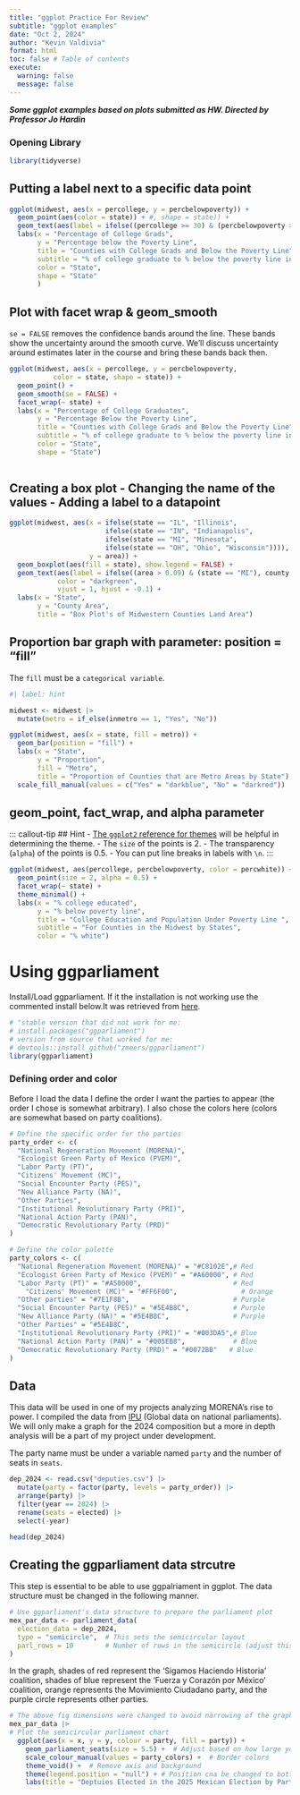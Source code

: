 ```yaml
---
title: "ggplot Practice For Review"
subtitle: "ggplot examples"
date: "Oct 2, 2024"
author: "Kevin Valdivia"
format: html
toc: false # Table of contents
execute: 
  warning: false
  message: false
---
```


***Some ggplot examples based on plots submitted as HW. Directed by Professor Jo Hardin***

### Opening Library

```r
library(tidyverse)
```

## Putting a label next to a specific data point

```r
ggplot(midwest, aes(x = percollege, y = percbelowpoverty)) +
  geom_point(aes(color = state)) + #, shape = state)) +
  geom_text(aes(label = ifelse((percollege >= 30) & (percbelowpoverty >= 20), county, "")), vjust = -1, hjust = 0.5, color = "red") +
  labs(x = "Percentage of College Grads", 
       y = "Percentage below the Poverty Line",        
       title = "Counties with College Grads and Below the Poverty Line",
       subtitle = "% of college graduate to % below the poverty line in midwestern counties",
       color = "State",
       shape = "State"
       )
```

## Plot with facet wrap & geom_smooth

::: callout-note
`se = FALSE` removes the confidence bands around the line. These bands show the uncertainty around the smooth curve. We'll discuss uncertainty around estimates later in the course and bring these bands back then.
:::

```r
ggplot(midwest, aes(x = percollege, y = percbelowpoverty, 
           color = state, shape = state)) +
  geom_point() +
  geom_smooth(se = FALSE) +
  facet_wrap(~ state) +
  labs(x = "Percentage of College Graduates",
       y = "Percentage Below the Poverty Line",
       title = "Counties with College Grads and Below the Poverty Line",
       subtitle = "% of college graduate to % below the poverty line in midwestern counties",
       color = "State",
       shape = "State")
  
```

## Creating a box plot - Changing the name of the values - Adding a label to a datapoint

```r
ggplot(midwest, aes(x = ifelse(state == "IL", "Illinois", 
                        ifelse(state == "IN", "Indianapolis", 
                        ifelse(state == "MI", "Minesota", 
                        ifelse(state == "OH", "Ohio", "Wisconsin")))), 
                    y = area)) +
  geom_boxplot(aes(fill = state), show.legend = FALSE) + 
  geom_text(aes(label = ifelse((area > 0.09) & (state == "MI"), county, "")), 
            color = "darkgreen",
            vjust = 1, hjust = -0.1) +
  labs(x = "State",
       y = "County Area",
       title = "Box Plot's of Midwestern Counties Land Area")
```

## Proportion bar graph with parameter: position = "fill"

::: callout-note
The `fill` must be a `categorical variable`.
:::

```r
#| label: hint

midwest <- midwest |>
  mutate(metro = if_else(inmetro == 1, "Yes", "No"))
```

```r
ggplot(midwest, aes(x = state, fill = metro)) +
  geom_bar(position = "fill") +
  labs(x = "State",
       y = "Proportion",
       fill = "Metro",
       title = "Proportion of Counties that are Metro Areas by State") +
  scale_fill_manual(values = c("Yes" = "darkblue", "No" = "darkred"))
```

## geom_point, fact_wrap, and alpha parameter

::: callout-tip \## Hint - [The `ggplot2` reference for themes](https://ggplot2.tidyverse.org/reference/ggtheme.html) will be helpful in determining the theme. - The `size` of the points is 2. - The transparency (`alpha`) of the points is 0.5. - You can put line breaks in labels with `\n`. :::

```r
ggplot(midwest, aes(percollege, percbelowpoverty, color = percwhite)) +
  geom_point(size = 2, alpha = 0.5) +
  facet_wrap(~ state) +
  theme_minimal() +
  labs(x = "% college educated",
       y = "% below poverty line",
       title = "College Education and Population Under Poverty Line ",
       subtitle = "For Counties in the Midwest by States",
       color = "% white")
```

# Using ggparliament

Install/Load ggparliament. If it the installation is not working use the commented install below.It was retrieved from [here](https://github.com/zmeers/ggparliament).

```r
# "stable version that did not work for me:
# install.packages("ggparliament")
# version from source that worked for me:
# devtools::install_github("zmeers/ggparliament")
library(ggparliament)
```

### Defining order and color
Before I load the data I define the order I want the parties to appear (the order I chose is somewhat arbitrary). I also chose the colors here (colors are somewhat based on party coalitions).

```r
# Define the specific order for the parties
party_order <- c(
  "National Regeneration Movement (MORENA)",
  "Ecologist Green Party of Mexico (PVEM)",
  "Labor Party (PT)",
  "Citizens' Movement (MC)",
  "Social Encounter Party (PES)",
  "New Alliance Party (NA)", 
  "Other Parties",
  "Institutional Revolutionary Party (PRI)",
  "National Action Party (PAN)",
  "Democratic Revolutionary Party (PRD)"
)

# Define the color palette
party_colors <- c(
  "National Regeneration Movement (MORENA)" = "#C8102E",# Red
  "Ecologist Green Party of Mexico (PVEM)" = "#A60000", # Red
  "Labor Party (PT)" = "#A50000",                       # Red
    "Citizens' Movement (MC)" = "#FF6F00",                # Orange
  "Other parties" = "#7E1F8B",                          # Purple
  "Social Encounter Party (PES)" = "#5E4B8C",           # Purple
  "New Alliance Party (NA)" = "#5E4B8C",                # Purple
  "Other Parties" = "#5E4B8C",
  "Institutional Revolutionary Party (PRI)" = "#003DA5",# Blue
  "National Action Party (PAN)" = "#005EB8",            # Blue
  "Democratic Revolutionary Party (PRD)" = "#0072BB"   # Blue
)
```


## Data

This data will be used in one of my projects analyzing MORENA's rise to power. I compiled the data from [IPU](https://data.ipu.org/parliament/MX/MX-LC01/working-methods/structure/) (Global data on national parliaments). We will only make a graph for the 2024 composition but a more in depth analysis will be a part of my project under development. 

::: callout-note
The party name must be under a variable named `party` and the number of seats in `seats`.
:::

```r
dep_2024 <- read.csv("deputies.csv") |> 
  mutate(party = factor(party, levels = party_order)) |> 
  arrange(party) |> 
  filter(year == 2024) |> 
  rename(seats = elected) |> 
  select(-year)

head(dep_2024)
```

## Creating the ggparliament data strcutre

This step is essential to be able to use ggpalriament in ggplot. The data structure must be changed in the following manner.

```r
# Use ggparliament's data structure to prepare the parliament plot
mex_par_data <- parliament_data(
  election_data = dep_2024,
  type = "semicircle",  # This sets the semicircular layout
  parl_rows = 10        # Number of rows in the semicircle (adjust this based on number of seats)
)
```

In the graph, shades of red represent the 'Sigamos Haciendo Historia' coalition, shades of blue represent the 'Fuerza y Corazón por México' coalition, orange represents the Movimiento Ciudadano party, and the purple circle represents other parties.
```r
# The above fig dimensions were changed to avoid narrowing of the graph
mex_par_data |> 
# Plot the semicircular parliament chart
  ggplot(aes(x = x, y = y, colour = party, fill = party)) +
    geom_parliament_seats(size = 5.5) +  # Adjust based on how large you want the circles
    scale_colour_manual(values = party_colors) +  # Border colors
    theme_void() +  # Remove axis and background
    theme(legend.position = "null") + # Position cna be changed to bottom, right, etc...
    labs(title = "Deptuies Elected in the 2025 Mexican Election by Party") 
```
